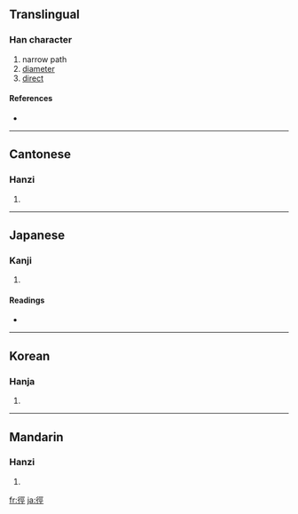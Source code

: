 {{also|径}}
==Translingual==

===Han character===
{{Han char|rn=60|rad=彳|as=07|sn=10|four=2121<sub>1</sub>|canj=竹人一女一 (HOMVM)}}

# narrow path
# [[diameter]]
# [[direct]]

====References====
* {{Han ref|kx=0367.190|dkj=10118|dj=0691.030|hdz=20824.070|uh=5F91|ud=24465|bh=AE7C|bd=44668}}

----

==Cantonese==

===Hanzi===
{{yue-hanzi|jyut=|y=ging3|sim=径}}

# {{defn|Cantonese}}

----

==Japanese==

===Kanji===
{{ja-kanji|grade=|rs=彳07}}

# {{defn|Japanese}}

====Readings====
* {{ja-readings|on=[[けい]] (kei)|kun=[[こみち]] (komichi), [[ちかみち]] (chikamichi), [[みち]] (michi)}}

----

==Korean==

===Hanja===
{{ko-hanja|hangeul=경|eumhun=|rv=gyeong|mr=kyŏng|y=kyeng}}

# {{defn|Korean}}

----

==Mandarin==

===Hanzi===
{{cmn-hanzi|sim=径|pin=[[jìng]] ([[jing4]])|wg=ching<sup>4</sup>}}

# {{defn|Mandarin}}

[[fr:徑]]
[[ja:徑]]